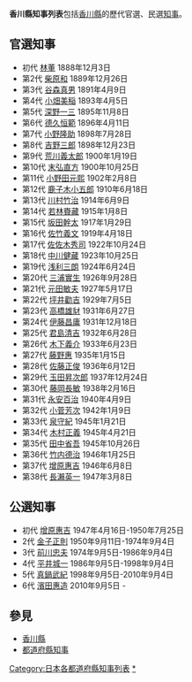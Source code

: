 '''香川縣知事列表'''包括[[香川縣|香川縣]]的歷代官選、民選[[知事|知事]]。

== 官選知事 ==
* 初代 [[林董|林董]] 1888年12月3日
* 第2代 [[柴原和|柴原和]] 1889年12月26日
* 第3代 [[谷森真男|谷森真男]] 1891年4月9日
* 第4代 [[小畑美稲|小畑美稲]] 1893年4月5日
* 第5代 [[深野一三|深野一三]] 1895年11月8日
* 第6代 [[德久恒範|德久恒範]] 1896年4月11日
* 第7代 [[小野隆助|小野隆助]] 1898年7月28日
* 第8代 [[吉野三郎|吉野三郎]] 1898年12月23日
* 第9代 [[荒川義太郎|荒川義太郎]] 1900年1月19日
* 第10代 [[末弘直方|末弘直方]] 1900年10月25日
* 第11代 [[小野田元熙|小野田元熙]] 1902年2月8日
* 第12代 [[鹿子木小五郎|鹿子木小五郎]] 1910年6月18日
* 第13代 [[川村竹治|川村竹治]] 1914年6月9日
* 第14代 [[若林賚藏|若林賚藏]] 1915年1月8日
* 第15代 [[坂田幹太|坂田幹太]] 1917年1月29日
* 第16代 [[佐竹義文|佐竹義文]] 1919年4月18日
* 第17代 [[佐佐木秀司|佐佐木秀司]] 1922年10月24日
* 第18代 [[中川健藏|中川健藏]] 1923年10月25日
* 第19代 [[浅利三朗|浅利三朗]] 1924年6月24日
* 第20代 [[三浦實生|三浦實生]] 1926年9月28日
* 第21代 [[元田敏夫|元田敏夫]] 1927年5月17日
* 第22代 [[坪井勸吉|坪井勸吉]] 1929年7月5日
* 第23代 [[高橋雄豺|高橋雄豺]] 1931年6月27日
* 第24代 [[伊藤昌庸|伊藤昌庸]] 1931年12月18日
* 第25代 [[君島清吉|君島清吉]] 1932年6月28日
* 第26代 [[木下義介|木下義介]] 1933年6月23日
* 第27代 [[藤野惠|藤野惠]] 1935年1月15日
* 第28代 [[佐藤正俊|佐藤正俊]] 1936年6月12日
* 第29代 [[玉田昇次郎|玉田昇次郎]] 1937年12月24日
* 第30代 [[藤岡長敏|藤岡長敏]] 1938年2月16日
* 第31代 [[永安百治|永安百治]] 1940年4月9日
* 第32代 [[小菅芳次|小菅芳次]] 1942年1月9日
* 第33代 [[泉守紀|泉守紀]] 1945年1月21日
* 第34代 [[木村正義|木村正義]] 1945年4月21日
* 第35代 [[田中省吾|田中省吾]] 1945年10月26日
* 第36代 [[竹内德治|竹内德治]] 1946年1月25日
* 第37代 [[增原惠吉|增原惠吉]] 1946年6月8日
* 第38代 [[長瀨英一|長瀨英一]] 1947年3月8日

==公選知事==
*初代 [[增原惠吉|增原惠吉]] 1947年4月16日-1950年7月25日 
*2代 [[金子正則|金子正則]] 1950年9月11日-1974年9月4日
*3代 [[前川忠夫|前川忠夫]] 1974年9月5日-1986年9月4日
*4代 [[平井城一|平井城一]] 1986年9月5日-1998年9月4日
*5代 [[真鍋武紀|真鍋武紀]] 1998年9月5日-2010年9月4日
*6代 [[濱田惠造|濱田惠造]] 2010年9月5日 -

==參見==
*[[香川縣|香川縣]]
*[[都道府縣知事|都道府縣知事]]
{{香川縣知事}}
{{都道府縣別|[[:Category:都道府縣知事列表|日本的都道府縣知事列表]]|知事列表|state = collapsed}}

[[Category:日本各都道府縣知事列表|Category:日本各都道府縣知事列表]]
[[Category:香川縣知事|*]]